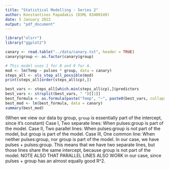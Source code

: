 ```yaml
---
title: "Statistical Modelling - Series 2"
author: Konstantinos Papadakis (DSML 03400149)
date: 5 January 2022
output: "pdf_document"
---
```


```r
library("olsrr")
library("ggplot2")

canary <- read.table("../data/canary.txt", header = TRUE)
canary$group <- as.factor(canary$group)

# This model uses 1 for B and 0 for A.
mod <- lm(Temp ~ pulses * group, data = canary)
steps_all <- ols_step_all_possible(mod)
print(steps_all[order(steps_all$cp),])
```
```r
best_vars <- steps_all[which.min(steps_all$cp),]$predictors
best_vars <- strsplit(best_vars, " ")[[1]]
best_formula <- as.formula(paste("Temp", "~", paste0(best_vars, collapse = "+")))
best_mod <- lm(best_formula, data = canary)
summary(best_mod)
```

(When we view our data by group, `group` is essentially part of the intercept, since it's constant)
Case I, Two separate lines: When pulses:group is part of the model.
Case II, Two parallel lines: When pulses:group is not part of the model, but group is part of the model.
Case III, One common line: When neither pulses:group, nor group is part of the model.
In our case, we have pulses + pulses:group. This means that we have two separate lines,
but those lines share the same intercept, because group is not part of the model.
NOTE ALSO THAT PARALLEL LINES ALSO WORK in our case, since pulses + group has an almost equally good R^2.

